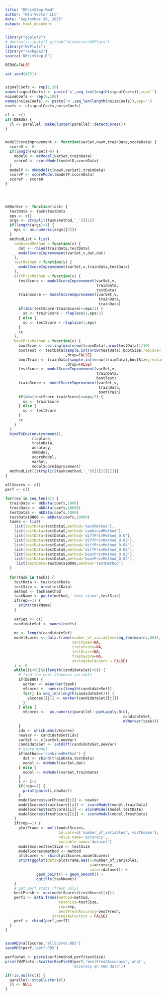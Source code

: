 ```yaml
---
title: "DPrivStep.Rmd"
author: "Win-Vector LLC"
date: "September 30, 2015"
output: html_document
---
```



```r
library("ggplot2")
# devtools::install_github("WinVector/WVPlots")
library("WVPlots")
library("reshape2")
source('DPrivStep.R')

DEBUG=FALSE

set.seed(4751)


signalCoefs <- rep(1,10)
names(signalCoefs) <- paste('x',seq_len(length(signalCoefs)),sep='')
noiseCoefs <- rep(0,100)
names(noiseCoefs) <- paste('n',seq_len(length(noiseCoefs)),sep='')
coefs <- c(signalCoefs,noiseCoefs)

cl <- c()
if(!DEBUG) {
  cl <- parallel::makeCluster(parallel::detectCores())
}


modelScoreImprovement <- function(varSet,newV,trainData,scoreData) {
  scoreO <- 0
  if(length(varSet)>0) {
    modelO <- mkModel(varSet,trainData)
    scoreO <- scoreModel(modelO,scoreData)
  }
  modelP <- mkModel(c(newV,varSet),trainData)
  scoreP <- scoreModel(modelP,scoreData)
  scoreP - scoreO
}
  
        


mkWorker <- function(task) {
  testData <- task$testData
  eps <- c()
  args <- strsplit(task$method,'_')[[1]]
  if(length(args)>1) {
    eps <- as.numeric(args[[2]])
  }
  methodList = list(
    combinedMethod = function(v) {
      dat <- rbind(trainData,testData)
      modelScoreImprovement(varSet,v,dat,dat)
    },
    testMethod = function(v) {
      modelScoreImprovement(varSet,v,trainData,testData)
    },
    diffPrivMethod = function(v) {
      testScore <- modelScoreImprovement(varSet,v,
                                         trainData,
                                         testData)
      trainScore <- modelScoreImprovement(varSet,v,
                                          trainData,
                                          trainData)
      if(abs(testScore-trainScore)<=eps/2) {
        sc <- trainScore + rlaplace(1,eps/2)
      } else {
        sc <- testScore + rlaplace(1,eps)
      }
      sc
    },
    bootPrivMethod = function(v) {
      bootSize <- ceiling(min(nrow(trainData),nrow(testData))/10)
      bootTest <- testData[sample.int(nrow(testData),bootSize,replace=TRUE),
                           ,drop=FALSE]
      bootTrain <- trainData[sample.int(nrow(trainData),bootSize,replace=TRUE),
                           ,drop=FALSE]
      testScore <- modelScoreImprovement(varSet,v,
                                         trainData,
                                         bootTest)
      trainScore <- modelScoreImprovement(varSet,v,
                                          trainData,
                                          bootTrain)
      if(abs(testScore-trainScore)<=eps/2) {
        sc <- trainScore
      } else {
        sc <- testScore
      }
      sc
    }
  )
  bindToEnv(environment(),
            rlaplace,
            trainData,
            accuracy,
            mkModel,
            scoreModel,
            varSet,
            modelScoreImprovement)
  methodList[[strsplit(task$method,'_')[[1]][[1]]]]
}
  
allScores <- c()
perf <- c()

for(rep in seq_len(5)) {
  trainData <- mkData(coefs,1000)
  freshData <- mkData(coefs,10000)
  testDataS <- mkData(coefs,1000)
  testData10000 <- mkData(coefs,10000)
  tasks <- list(
    list(testData=testDataS,method='testMethod'),
    list(testData=testDataS,method='combinedMethod'),
    list(testData=testDataS,method='diffPrivMethod_0.0'),
    list(testData=testDataS,method='diffPrivMethod_0.02'),
    list(testData=testDataS,method='diffPrivMethod_0.04'),
    list(testData=testDataS,method='diffPrivMethod_0.06'),
    list(testData=testDataS,method='bootPrivMethod_0.02'),
    list(testData=testDataS,method='bootPrivMethod_0.04'),
     list(testData=testData10000,method='testMethod')
  )
  
  for(task in tasks) {
    testData <- task$testData
    testSize <- nrow(testData)
    method <- task$method
    taskName <- paste(method,' test size=',testSize)
    if(rep==1) {
      print(taskName)
    }
    
    varSet <- c()
    candidateSet <- names(coefs)
    
    nc <- length(candidateSet)
    modelScores <- data.frame(number_of_variables=seq_len(min(nc,50)),
                              varChosen=NA,
                              trainScore=NA,
                              testScore=NA,
                              freshScore=NA,
                              stringsAsFactors = FALSE)
    i <- 0
    while((i<50)&&(length(candidateSet)>0)) {
      # find the next stepwise variable
      if(DEBUG) {
        worker <- mkWorker(task)
        vScores <- numeric(length(candidateSet))
        for(j in seq_len(length(candidateSet))) {
          vScores[[j]] <- worker(candidateSet[[j]])
        }
      } else {
        vScores <-  as.numeric(parallel::parLapplyLB(cl,
                                                     candidateSet,
                                                     mkWorker(task)))
      }
      idx <- which.max(vScores)
      newVar <- candidateSet[idx]
      varSet <- c(varSet,newVar)
      candidateSet <- setdiff(candidateSet,newVar)
      # score model
      if(method=='combinedMethod') {
        dat <- rbind(trainData,testData)
        model <- mkModel(varSet,dat)
      } else {
        model <- mkModel(varSet,trainData)
      }
      i <- i+1
      if(rep==1) {
        print(paste(i,newVar))
      }
      modelScores$varChosen[[i]] <- newVar
      modelScores$trainScore[[i]] <- scoreModel(model,trainData)
      modelScores$testScore[[i]] <- scoreModel(model,testData)
      modelScores$freshScore[[i]] <- scoreModel(model,freshData)
    }
    if(rep==1) {
      plotFrame <- melt(modelScores,
                        id.vars=c('number_of_variables','varChosen'),
                        value.name='accuracy',
                        variable.name='dataset')
      modelScores$testSize <- testSize
      modelScores$method <- method 
      allScores <- rbind(allScores,modelScores)
      print(ggplot(data=plotFrame,aes(x=number_of_variables,
                                      y=accuracy,
                                      color=dataset)) +
              geom_point() + geom_smooth() +
              ggtitle(taskName))
    }
    # get perf stats (fresh only)
    bestFresh <- max(modelScores$freshScore[[i]])
    perfI <- data.frame(method=method,
                        testSize=testSize,
                        rep=rep,
                        bestFreshAccuracy=bestFresh,
                     stringsAsFactors = FALSE)
    perf <- rbind(perf,perfI)
  }
}


saveRDS(allScores,'allScores.RDS')
saveRDS(perf,'perf.RDS')

perf$what <- paste(perf$method,perf$testSize)
print(WVPlots::ScatterBoxPlotH(perf,'bestFreshAccuracy','what',
                              'accuracy on new data'))

if(!is.null(cl)) {
  parallel::stopCluster(cl)
  cl <- NULL
}
```


